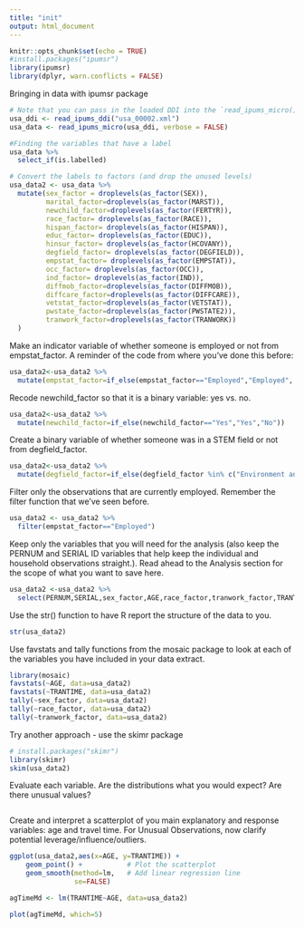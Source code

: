 ```yaml
---
title: "init"
output: html_document
---
```


```r
knitr::opts_chunk$set(echo = TRUE)
#install.packages("ipumsr")
library(ipumsr)
library(dplyr, warn.conflicts = FALSE)
```

Bringing in data with ipumsr package

```r
# Note that you can pass in the loaded DDI into the `read_ipums_micro()`
usa_ddi <- read_ipums_ddi("usa_00002.xml")
usa_data <- read_ipums_micro(usa_ddi, verbose = FALSE)

#Finding the variables that have a label
usa_data %>%
  select_if(is.labelled)

# Convert the labels to factors (and drop the unused levels)
usa_data2 <- usa_data %>%
  mutate(sex_factor = droplevels(as_factor(SEX)),
         marital_factor=droplevels(as_factor(MARST)),
         newchild_factor=droplevels(as_factor(FERTYR)),
         race_factor= droplevels(as_factor(RACE)),
         hispan_factor= droplevels(as_factor(HISPAN)),
         educ_factor= droplevels(as_factor(EDUC)),
         hinsur_factor= droplevels(as_factor(HCOVANY)),
         degfield_factor= droplevels(as_factor(DEGFIELD)),
         empstat_factor= droplevels(as_factor(EMPSTAT)),
         occ_factor= droplevels(as_factor(OCC)),
         ind_factor= droplevels(as_factor(IND)),
         diffmob_factor=droplevels(as_factor(DIFFMOB)),
         diffcare_factor=droplevels(as_factor(DIFFCARE)),
         vetstat_factor=droplevels(as_factor(VETSTAT)),
         pwstate_factor=droplevels(as_factor(PWSTATE2)),
         tranwork_factor=droplevels(as_factor(TRANWORK))
  )
```

Make an indicator variable of whether someone is employed or not from empstat_factor. A reminder of the code from where you’ve done this before:

```r
usa_data2<-usa_data2 %>%
  mutate(empstat_factor=if_else(empstat_factor=="Employed","Employed", "Unemployed"))
```

Recode newchild_factor so that it is a binary variable: yes vs. no.

```r
usa_data2<-usa_data2 %>%
  mutate(newchild_factor=if_else(newchild_factor=="Yes","Yes","No"))
```

Create a binary variable of whether someone was in a STEM field or not from degfield_factor.

```r
usa_data2<-usa_data2 %>%
  mutate(degfield_factor=if_else(degfield_factor %in% c("Environment and Natural Resources", "Computer and Information Sciences", "Engineering", "Biology and Life Sciences", "Mathematics and Statistics", "Physical Sciences"),"STEM", "Not STEM"))
```

Filter only the observations that are currently employed. Remember the filter function that we’ve seen before.

```r
usa_data2 <- usa_data2 %>%
  filter(empstat_factor=="Employed")
```

Keep only the variables that you will need for the analysis (also keep the PERNUM and SERIAL ID variables that help keep the individual and household observations straight.). Read ahead to the Analysis section for the scope of what you want to save here.

```r
usa_data2 <-usa_data2 %>%
  select(PERNUM,SERIAL,sex_factor,AGE,race_factor,tranwork_factor,TRANTIME)
```

Use the str() function to have R report the structure of the data to you.
```r
str(usa_data2)
```

Use favstats and tally functions from the mosaic package to look at each of the variables you have included in your data extract.

```r
library(mosaic)
favstats(~AGE, data=usa_data2)
favstats(~TRANTIME, data=usa_data2)
tally(~sex_factor, data=usa_data2)
tally(~race_factor, data=usa_data2)
tally(~tranwork_factor, data=usa_data2)
```

Try another approach - use the skimr package

```r
# install.packages("skimr")
library(skimr)
skim(usa_data2)
```

Evaluate each variable. Are the distributions what you would expect? Are there unusual values?

```r

```

Create and interpret a scatterplot of you main explanatory and response variables: age and travel time. For Unusual Observations, now clarify potential leverage/influence/outliers.

```r
ggplot(usa_data2,aes(x=AGE, y=TRANTIME)) +
    geom_point() +           # Plot the scatterplot 
    geom_smooth(method=lm,   # Add linear regression line
                se=FALSE) 

agTimeMd <- lm(TRANTIME~AGE, data=usa_data2)

plot(agTimeMd, which=5)
```

